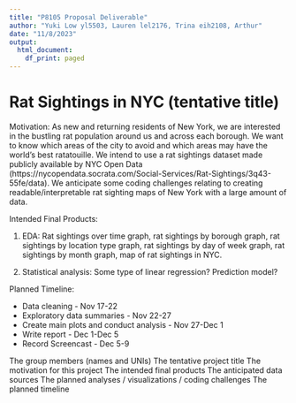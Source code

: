 ```yaml
---
title: "P8105 Proposal Deliverable"
author: "Yuki Low yl5503, Lauren lel2176, Trina eih2108, Arthur"
date: "11/8/2023"
output:
  html_document:
    df_print: paged
---
```


# Rat Sightings in NYC (tentative title)

Motivation: As new and returning residents of New York, we are interested in the bustling rat population around us and across each borough. We want to know which areas of the city to avoid and which areas may have the world's best ratatouille. We intend to use a rat sightings dataset made publicly available by NYC Open Data (https://nycopendata.socrata.com/Social-Services/Rat-Sightings/3q43-55fe/data). We anticipate some coding challenges relating to creating readable/interpretable rat sighting maps of New York with a large amount of data. 

Intended Final Products: 

1) EDA: Rat sightings over time graph, rat sightings by borough graph, rat sightings by location type graph, rat sightings by day of week graph, rat sightings by month graph, map of rat sightings in NYC.

2) Statistical analysis: Some type of linear regression? Prediction model?


Planned Timeline:

- Data cleaning - Nov 17-22
- Exploratory data summaries - Nov 22-27
- Create main plots and conduct analysis - Nov 27-Dec 1
- Write report - Dec 1-Dec 5
- Record Screencast - Dec 5-9


The group members (names and UNIs) 
The tentative project title
The motivation for this project
The intended final products
The anticipated data sources
The planned analyses / visualizations / coding challenges
The planned timeline
